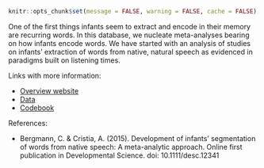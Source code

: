 ```r
knitr::opts_chunk$set(message = FALSE, warning = FALSE, cache = FALSE)
```

One of the first things infants seem to extract and encode in their memory are recurring words. In this database, we nucleate meta-analyses bearing on how infants encode words. We have started with an analysis of studies on infants' extraction of words from native, natural speech as evidenced in paradigms built on listening times.

Links with more information:

* [Overview website](https://sites.google.com/site/inworddb/)
* [Data](https://docs.google.com/spreadsheets/d/1djn_-iE4uOs6yRmvBgzYAhB5guzfo3-3wnC7LJVLCe8/edit)
* [Codebook](https://sites.google.com/site/inworddb/db/files/InWordDB%20FieldNames.pdf?attredirects=0&d=1)

References:

* Bergmann, C. & Cristia, A. (2015). Development of infants’ segmentation of words from native speech: A meta-analytic approach. Online first publication in Developmental Science. doi: 10.1111/desc.12341
